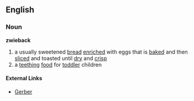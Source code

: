 ==English==
===Noun===
'''zwieback'''

#a usually sweetened [[bread]] [[enriched]] with eggs that is [[baked]] and then [[sliced]] and toasted until [[dry]] and [[crisp]]
#a [[teething]] [[food]] for [[toddler]] children

====External Links====
*[http://www.gerber.com/ Gerber]
